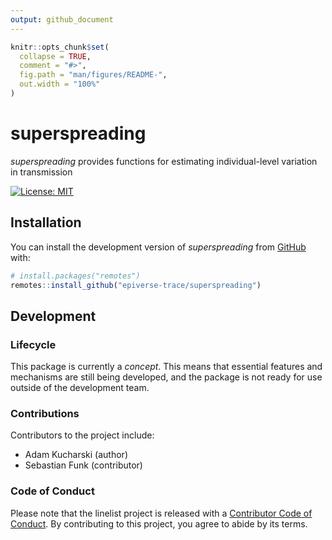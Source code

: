 ```yaml
---
output: github_document
---
```


<!-- README.md is generated from README.Rmd. Please edit that file -->

```r
knitr::opts_chunk$set(
  collapse = TRUE,
  comment = "#>",
  fig.path = "man/figures/README-",
  out.width = "100%"
)
```

# superspreading

*superspreading* provides functions for estimating individual-level variation in transmission

<!-- badges: start -->
[![License: MIT](https://img.shields.io/badge/License-MIT-yellow.svg)](https://opensource.org/licenses/MIT)
<!-- badges: end -->


## Installation

You can install the development version of _superspreading_ from
[GitHub](https://github.com/) with:

``` r
# install.packages("remotes")
remotes::install_github("epiverse-trace/superspreading")
```


## Development

### Lifecycle

This package is currently a *concept*. This means that essential
features and mechanisms are still being developed, and the package is not ready
for use outside of the development team.


### Contributions

Contributors to the project include:

* Adam Kucharski (author)
* Sebastian Funk (contributor)

### Code of Conduct
Please note that the linelist project is released with a 
[Contributor Code of Conduct](https://github.com/epiverse-trace/.github/blob/main/CODE_OF_CONDUCT.md).
By contributing to this project, you agree to abide by its terms.
